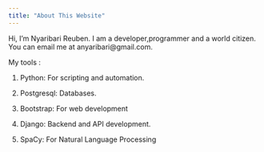 ```yaml
---
title: "About This Website"
---
```


Hi, I’m Nyaribari Reuben. I am a developer,programmer and a world citizen.
You can email me at anyaribari@gmail.com.

My tools :

1. Python: For scripting and automation.

2. Postgresql: 
Databases.

3. Bootstrap: 
For web development

4. Django: 
Backend and API development.

5. SpaCy: 
For Natural Language Processing 
